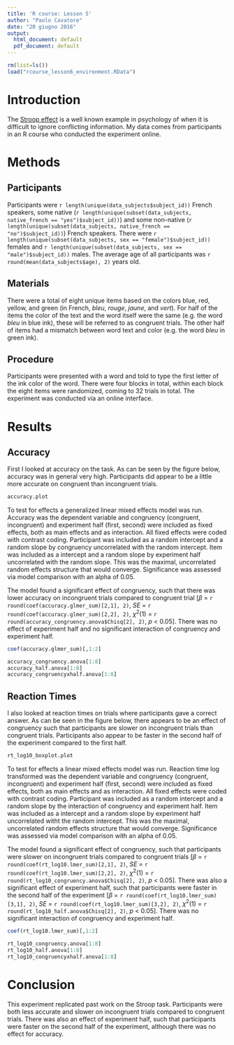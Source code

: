 ```yaml
---
title: 'R course: Lesson 5'
author: "Paolo Cavatore"
date: "20 giugno 2016"
output:
  html_document: default
  pdf_document: default
---
```


```r
rm(list=ls())
load("rcourse_lesson6_environment.RData")
```

# Introduction

The [Stroop effect](https://en.wikipedia.org/wiki/Stroop_effect) is a well known example in psychology of when it is difficult to ignore conflicting information. My data comes from participants in an R course who conducted the experiment online.


# Methods

## Participants

Participants were `r length(unique(data_subjects$subject_id))` French speakers, some native (`r length(unique(subset(data_subjects, native_french == "yes")$subject_id))`) and some non-native (`r length(unique(subset(data_subjects, native_french == "no")$subject_id))`) French speakers. There were `r length(unique(subset(data_subjects, sex == "female")$subject_id))` females and `r length(unique(subset(data_subjects, sex == "male")$subject_id))` males. The average age of all participants was `r round(mean(data_subjects$age), 2)` years old.

## Materials

There were a total of eight unique items based on the colors blue, red, yellow, and green (in French, *bleu*, *rouge*, *jaune*, and *vert*). For half of the items the color of the text and the word itself were the same (e.g. the word *bleu* in blue ink), these will be referred to as congruent trials. The other half of items had a mismatch between word text and color (e.g. the word *bleu* in green ink).

## Procedure

Participants were presented with a word and told to type the first letter of the ink color of the word. There were four blocks in total, within each block the eight items were randomized, coming to 32 trials in total. The experiment was conducted via an online interface.


# Results

## Accuracy

First I looked at accuracy on the task. As can be seen by the figure below, accuracy was in general very high. Participants did appear to be a little more accurate on congruent than incongruent trials.

```r
accuracy.plot
```

To test for effects a generalized linear mixed effects model was run. Accuracy was the dependent variable and congruency (congruent, incongruent) and experiment half (first, second) were included as fixed effects, both as main effects and as interaction. All fixed effects were coded with contrast coding. Participant was included as a random intercept and a random slope by congruency uncorrelated with the random intercept. Item was included as a intercept and a random slope by experiment half uncorrelated with the random slope. This was the maximal, uncorrelated random effects structure that would converge. Significance was assessed via model comparison with an alpha of 0.05.

The model found a significant effect of congruency, such that there was lower accuracy on incongruent trials compared to congruent trial [$\beta$ = `r round(coef(accuracy.glmer_sum)[2,1], 2)`, *SE* = `r round(coef(accuracy.glmer_sum)[2,2], 2)`, $\chi^2$(1) = `r round(accuracy_congruency.anova$Chisq[2], 2)`, *p*  $<$ 0.05]. There was no effect of experiment half and no significant interaction of congruency and experiment half.

```r
coef(accuracy.glmer_sum)[,1:2]

accuracy_congruency.anova[1:8]
accuracy_half.anova[1:8]
accuracy_congruencyxhalf.anova[1:8]
```

## Reaction Times

I also looked at reaction times on trials where participants gave a correct answer. As can be seen in the figure below, there appears to be an effect of congruency such that participants are slower on incongruent trials than congruent trials. Participants also appear to be faster in the second half of the experiment compared to the first half.

```r
rt_log10_boxplot.plot
```

To test for effects a linear mixed effects model was run. Reaction time log transformed was the dependent variable and congruency (congruent, incongruent) and experiment half (first, second) were included as fixed effects, both as main effects and as interaction. All fixed effects were coded with contrast coding. Participant was included as a random intercept and a random slope by the interaction of congruency and experiment half. Item was included as a intercept and a random slope by experiment half uncorrelated witht the random intercept. This was the maximal, uncorrelated random effects structure that would converge. Significance was assessed via model comparison with an alpha of 0.05.

The model found a significant effect of congruency, such that participants were slower on incongruent trials compared to congruent trials [$\beta$ = `r round(coef(rt_log10.lmer_sum)[2,1], 2)`, *SE* = `r round(coef(rt_log10.lmer_sum)[2,2], 2)`, $\chi^2$(1) = `r round(rt_log10_congruency.anova$Chisq[2], 2)`, *p* < 0.05]. There was also a significant effect of experiment half, such that participants were faster in the second half of the experiment [$\beta$ = `r round(coef(rt_log10.lmer_sum)[3,1], 2)`, *SE* = `r round(coef(rt_log10.lmer_sum)[3,2], 2)`, $\chi^2$(1) = `r round(rt_log10_half.anova$Chisq[2], 2)`, *p*  < 0.05]. There was no significant interaction of congruency and experiment half.

```r
coef(rt_log10.lmer_sum)[,1:2]

rt_log10_congruency.anova[1:8]
rt_log10_half.anova[1:8]
rt_log10_congruencyxhalf.anova[1:8]
```

# Conclusion

This experiment replicated past work on the Stroop task. Participants were both less accurate and slower on incongruent trials compared to congruent trials. There was also an effect of experiment half, such that participants were faster on the second half of the experiment, although there was no effect for accuracy.
